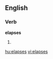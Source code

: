 
==English==

===Verb===
'''elapses'''

# {{third-person singular of|[[elapse]]}}

[[hu:elapses]]
[[vi:elapses]]